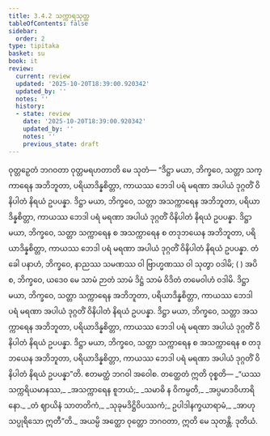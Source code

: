 ```yaml
---
title: 3.4.2 သက္ကာရသုတ္တ
tableOfContents: false
sidebar:
  order: 2
type: tipitaka
basket: su
book: it
review:
  current: review
  updated: '2025-10-20T18:39:00.920342'
  updated_by: ''
  notes: ''
  history:
  - state: review
    date: '2025-10-20T18:39:00.920342'
    updated_by: ''
    notes: ''
    previous_state: draft
---
```



<DynamicBreadcrumb />


<ReviewStatus review={frontmatter.review} showDetails={true} />

<HypothesisAnnotation frontmatter={frontmatter} />

<Division number="81" book="it" e="ch" v="18" p="245">

<Paragraph number="541" book="it">
ဝုတ္တဉှေတံ ဘဂဝတာ ဝုတ္တမရဟတာတိ မေ သုတံ—
</Paragraph>

<Paragraph number="542" book="it">
“ဒိဋ္ဌာ မယာ, ဘိက္ခဝေ, သတ္တာ သက္ကာရေန အဘိဘူတာ, ပရိယာဒိန္နစိတ္တာ, ကာယဿ ဘေဒါ ပရံ မရဏာ အပါယံ ဒုဂ္ဂတိံ ဝိနိပါတံ နိရယံ ဥပပန္နာ.
</Paragraph>

<Paragraph number="543" book="it">
ဒိဋ္ဌာ မယာ, ဘိက္ခဝေ, သတ္တာ အသက္ကာရေန အဘိဘူတာ, ပရိယာဒိန္နစိတ္တာ, ကာယဿ ဘေဒါ ပရံ မရဏာ အပါယံ ဒုဂ္ဂတိံ ဝိနိပါတံ နိရယံ ဥပပန္နာ.
</Paragraph>

<Paragraph number="544" book="it">
ဒိဋ္ဌာ မယာ, ဘိက္ခဝေ, သတ္တာ သက္ကာရေန စ အသက္ကာရေန စ တဒုဘယေန အဘိဘူတာ, ပရိယာဒိန္နစိတ္တာ, ကာယဿ ဘေဒါ ပရံ မရဏာ အပါယံ ဒုဂ္ဂတိံ ဝိနိပါတံ နိရယံ ဥပပန္နာ.
</Paragraph>

<Paragraph number="545" book="it">
တံ ခေါ ပနာဟံ, ဘိက္ခဝေ, နာညဿ သမဏဿ ဝါ ဗြာဟ္မဏဿ ဝါ သုတွာ ဝဒါမိ; ( ) အပိ စ, ဘိက္ခဝေ, ယဒေဝ မေ သာမံ ဉာတံ သာမံ ဒိဋ္ဌံ သာမံ ဝိဒိတံ တမေဝါဟံ ဝဒါမိ.
</Paragraph>

<Paragraph number="546" book="it">
ဒိဋ္ဌာ မယာ, ဘိက္ခဝေ, သတ္တာ သက္ကာရေန အဘိဘူတာ, ပရိယာဒိန္နစိတ္တာ, ကာယဿ ဘေဒါ ပရံ မရဏာ အပါယံ ဒုဂ္ဂတိံ ဝိနိပါတံ နိရယံ ဥပပန္နာ.
</Paragraph>

<Paragraph number="547" book="it">
ဒိဋ္ဌာ မယာ, ဘိက္ခဝေ, သတ္တာ အသက္ကာရေန အဘိဘူတာ, ပရိယာဒိန္နစိတ္တာ, ကာယဿ ဘေဒါ ပရံ မရဏာ အပါယံ ဒုဂ္ဂတိံ ဝိနိပါတံ နိရယံ ဥပပန္နာ.
</Paragraph>

<Paragraph number="548" book="it">
ဒိဋ္ဌာ မယာ, ဘိက္ခဝေ, သတ္တာ သက္ကာရေန စ အသက္ကာရေန စ တဒုဘယေန အဘိဘူတာ, ပရိယာဒိန္နစိတ္တာ, ကာယဿ ဘေဒါ ပရံ မရဏာ အပါယံ ဒုဂ္ဂတိံ ဝိနိပါတံ နိရယံ ဥပပန္နာ”တိ. ဧတမတ္ထံ ဘဂဝါ အဝေါစ. တတ္ထေတံ ဣတိ ဝုစ္စတိ—
</Paragraph>

<Paragraph number="549" type="verses" book="it">
_“ယဿ သက္ကရိယမာနဿ,_  
_အသက္ကာရေန စူဘယံ;_  
_သမာဓိ န ဝိကမ္ပတိ,_  
_အပ္ပမာဒဝိဟာရိနော._  

</Paragraph>

<Paragraph number="550" type="verses" book="it">
_တံ ဈာယိနံ သာတတိကံ,_  
_သုခုမဒိဋ္ဌိဝိပဿကံ;_  
ဥပါဒါနက္ခယာရာမံ,_  
_အာဟု သပ္ပုရိသော ဣတီ”တိ._  

</Paragraph>

<Paragraph number="551" book="it">
အယမ္ပိ အတ္ထော ဝုတ္တော ဘဂဝတာ, ဣတိ မေ သုတန္တိ.

</Paragraph>
</Division>

<Paragraph number="552" type="center" book="it">
ဒုတိယံ.
</Paragraph>